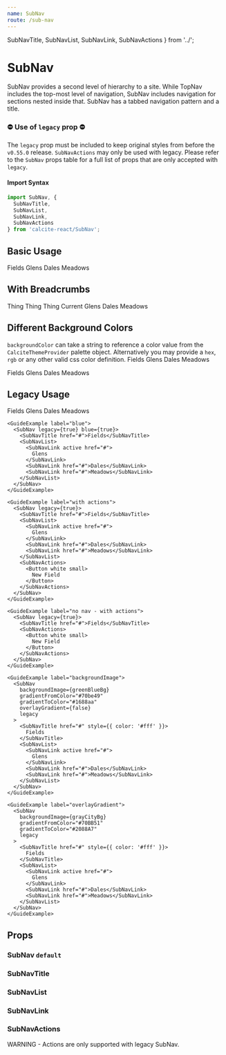 ```yaml
---
name: SubNav
route: /sub-nav
---
```


  SubNavTitle,
  SubNavList,
  SubNavLink,
  SubNavActions
} from '../';


# SubNav

SubNav provides a second level of hierarchy to a site. While TopNav includes the
top-most level of navigation, SubNav includes navigation for sections nested
inside that. SubNav has a tabbed navigation pattern and a title. 

### ⛔️ Use of `legacy` prop ⛔️

The `legacy` prop must be included to keep original styles from before the `v0.55.0` release. 
`SubNavActions` may only be used with legacy. Please refer to the `SubNav` props 
table for a full list of props that are only accepted with `legacy`.

#### Import Syntax

```js
import SubNav, {
  SubNavTitle,
  SubNavList,
  SubNavLink,
  SubNavActions
} from 'calcite-react/SubNav';
```

## Basic Usage

<Playground>
  <SubNav>
    <SubNavTitle>Fields</SubNavTitle>
    <SubNavList>
      <SubNavLink active href="#">
        Glens
      </SubNavLink>
      <SubNavLink href="#">Dales</SubNavLink>
      <SubNavLink href="#">Meadows</SubNavLink>
    </SubNavList>
  </SubNav>
</Playground>

## With Breadcrumbs

<Playground>
  <SubNav>
    <SubNavTitle>
      <Breadcrumbs>
        <Crumb href="#">Thing</Crumb>
        <Crumb>Thing</Crumb>
        <Crumb href="#">Thing</Crumb>
        <Crumb href="#">Current</Crumb>
      </Breadcrumbs>
    </SubNavTitle>
    <SubNavList>
      <SubNavLink active href="#">
        Glens
      </SubNavLink>
      <SubNavLink href="#">Dales</SubNavLink>
      <SubNavLink href="#">Meadows</SubNavLink>
    </SubNavList>
  </SubNav>
</Playground>

## Different Background Colors
`backgroundColor` can take a string to reference a color value from the `CalciteThemeProvider` palette object. Alternatively you may provide a `hex`, `rgb` or any other valid css color definition.
<Playground>
  <GuideExample label="backgroundColor='purple'">
    <SubNav backgroundColor="purple">
      <SubNavTitle>Fields</SubNavTitle>
      <SubNavList>
        <SubNavLink active href="#">
          Glens
        </SubNavLink>
        <SubNavLink href="#">Dales</SubNavLink>
        <SubNavLink href="#">Meadows</SubNavLink>
      </SubNavList>
    </SubNav>
  </GuideExample>

  <GuideExample label="backgroundColor='#52993c'">
    <SubNav backgroundColor="#52993c">
      <SubNavTitle>Fields</SubNavTitle>
      <SubNavList>
        <SubNavLink active href="#">
          Glens
        </SubNavLink>
        <SubNavLink href="#">Dales</SubNavLink>
        <SubNavLink href="#">Meadows</SubNavLink>
      </SubNavList>
    </SubNav>
    </GuideExample>
</Playground>


## Legacy Usage

<Playground>

  <GuideExample label="basic usage">
    <SubNav legacy={true}>
      <SubNavTitle href="#">Fields</SubNavTitle>
      <SubNavList>
        <SubNavLink active href="#">
          Glens
        </SubNavLink>
        <SubNavLink href="#">Dales</SubNavLink>
        <SubNavLink href="#">Meadows</SubNavLink>
      </SubNavList>
    </SubNav>
    </GuideExample>

    <GuideExample label="blue">
      <SubNav legacy={true} blue={true}>
        <SubNavTitle href="#">Fields</SubNavTitle>
        <SubNavList>
          <SubNavLink active href="#">
            Glens
          </SubNavLink>
          <SubNavLink href="#">Dales</SubNavLink>
          <SubNavLink href="#">Meadows</SubNavLink>
        </SubNavList>
      </SubNav>
    </GuideExample>

    <GuideExample label="with actions">
      <SubNav legacy={true}>
        <SubNavTitle href="#">Fields</SubNavTitle>
        <SubNavList>
          <SubNavLink active href="#">
            Glens
          </SubNavLink>
          <SubNavLink href="#">Dales</SubNavLink>
          <SubNavLink href="#">Meadows</SubNavLink>
        </SubNavList>
        <SubNavActions>
          <Button white small>
            New Field
          </Button>
        </SubNavActions>
      </SubNav>
    </GuideExample>

    <GuideExample label="no nav - with actions">
      <SubNav legacy={true}>
        <SubNavTitle href="#">Fields</SubNavTitle>
        <SubNavActions>
          <Button white small>
            New Field
          </Button>
        </SubNavActions>
      </SubNav>
    </GuideExample>

    <GuideExample label="backgroundImage">
      <SubNav
        backgroundImage={greenBlueBg}
        gradientFromColor="#70be49"
        gradientToColor="#1688aa"
        overlayGradient={false}
        legacy
      >
        <SubNavTitle href="#" style={{ color: '#fff' }}>
          Fields
        </SubNavTitle>
        <SubNavList>
          <SubNavLink active href="#">
            Glens
          </SubNavLink>
          <SubNavLink href="#">Dales</SubNavLink>
          <SubNavLink href="#">Meadows</SubNavLink>
        </SubNavList>
      </SubNav>
    </GuideExample>

    <GuideExample label="overlayGradient">
      <SubNav
        backgroundImage={grayCityBg}
        gradientFromColor="#70BB51"
        gradientToColor="#2088A7"
        legacy
      >
        <SubNavTitle href="#" style={{ color: '#fff' }}>
          Fields
        </SubNavTitle>
        <SubNavList>
          <SubNavLink active href="#">
            Glens
          </SubNavLink>
          <SubNavLink href="#">Dales</SubNavLink>
          <SubNavLink href="#">Meadows</SubNavLink>
        </SubNavList>
      </SubNav>
    </GuideExample>

</Playground>

## Props

### SubNav `default`

<PropsTable of={SubNav} />

### SubNavTitle

<PropsTable of={SubNavTitle} />

### SubNavList

<PropsTable of={SubNavList} />

### SubNavLink

<PropsTable of={SubNavLink} />

### SubNavActions

WARNING - Actions are only supported with legacy SubNav.

<PropsTable of={SubNavActions} />
